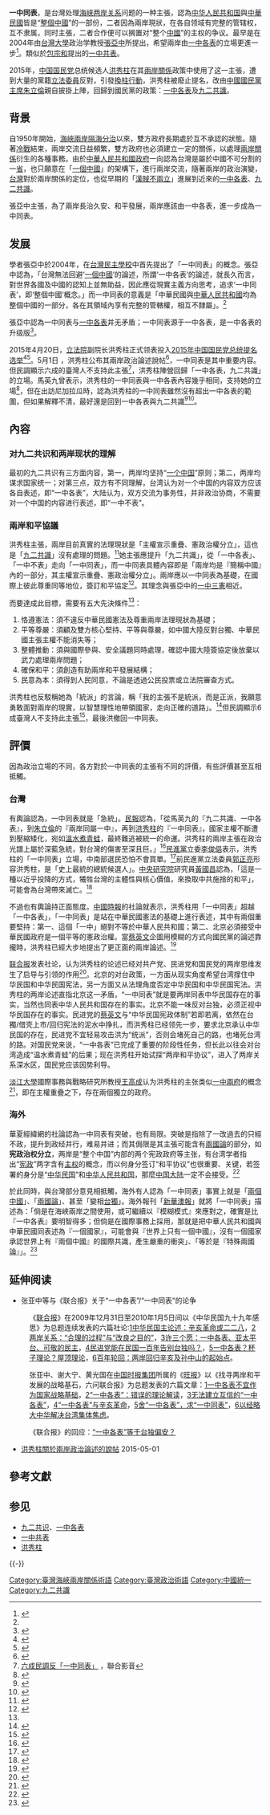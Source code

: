 '''一中同表'''，是台灣处理[[海峡两岸关系|海峡两岸关系]]问题的一种主張，認為[[中华人民共和国|中华人民共和国]]與[[中華民國|中華民國]]皆是“[[一個中國|整個中國]]”的一部份，二者因為兩岸現狀，在各自领域有完整的管辖权，互不隶属，同时主張，二者合作便可以搁置对“整个[[中國|中國]]”的主权的争议。最早是在2004年由[[台灣大學|台灣大學]]政治学教授[[张亚中_(1954年)|張亞中]]所提出，希望兩岸由[[一中各表|一中各表]]的立場更進一步<ref name="張亞中">{{cite news |title=台學者建議“一中同表” |url=http://tw.people.com.cn/BIG5/14812/14874/2680740.html |language=中文 |author=人民網 |publisher=人民網 |date=2004-08-02 |accessdate=2015-06-17 |archive-date=2015-06-17 |archive-url=https://web.archive.org/web/20150617144332/http://tw.people.com.cn/BIG5/14812/14874/2680740.html |dead-url=no }}</ref>。類似於[[包宗和|包宗和]]提出的[[一中共表|一中共表]]。

2015年，[[中国国民党|中国国民党]]总统候选人[[洪秀柱|洪秀柱]]在其[[兩岸關係|兩岸關係]]政策中使用了这一主張，遭到大量的黨籍[[立法委員|立法委員]]反對，引發[[換柱行動|換柱行動]]，洪秀柱被廢止提名，改由[[中國國民黨主席|中國國民黨主席]][[朱立倫|朱立倫]]親自披掛上陣，回歸到國民黨的政策：[[一中各表|一中各表]]及[[九二共識|九二共識]]。

==背景==
自1950年開始，[[海峽兩岸|海峽兩岸]][[兩岸分治|隔海分治]]以來，雙方政府長期處於互不承認的狀態。隨著[[冷戰|冷戰]]結束，兩岸交流日益頻繁，雙方政府也必須建立一定的關係，以處理[[兩岸關係|兩岸關係]]衍生的各種事務。由於[[中華人民共和國政府|中華人民共和國政府]]一向認為台灣是屬於中國不可分割的一[[中華人民共和國臺灣省|省]]，也只願意在「[[一個中國_(中華人民共和國)|一個中國]]」的架構下，進行兩岸交流，隨著兩岸的政治演變，[[台灣|台灣]]對於兩岸關係的定位，也從早期的「[[漢賊不兩立|漢賊不兩立]]」進展到近來的[[一中各表|一中各表]]、[[九二共識|九二共識]]。

張亞中主張，為了兩岸長治久安、和平發展，兩岸應該由一中各表，進一步成為一中同表。

==发展==
學者張亞中於2004年，在[[台灣民主學校|台灣民主學校]]中首先提出了「一中同表」的概念。張亞中認為，「台灣無法回避‘[[一個中國|一個中國]]’的論述，所謂‘一中各表’的論述，就長久而言，對世界各國及中國的認知上並無助益，因此應從現實主義方向思考，追求‘一中同表’，即‘整個中國’概念。」而一中同表的意義是「中華民國與[[中華人民共和國|中華人民共和國]]均為整個中國的一部分，各在其領域內享有完整的管轄權，相互不隸屬」。<ref name="張亞中"/>

張亞中認為一中同表与[[一中各表|一中各表]]并无矛盾；一中同表源于一中各表，是一中各表的升级版<ref>{{cite news|url=http://www.chinatimes.com/newspapers/20150621000725-260301|title=張亞中：一中同表 一中各表升級版|publisher=中时电子报|author=黃忠榮|date=2015-06-21|accessdate=2015-06-20|archive-date=2021-06-29|archive-url=https://web.archive.org/web/20210629104240/https://www.chinatimes.com/newspapers/20150621000725-260301|dead-url=no}}</ref>。

2015年4月20日，[[立法院|立法院]]副院长洪秀柱正式领表投入[[2015年中国国民党总统提名选举|2015年中国国民党总统提名选举]]<ref>{{cite news|url=http://www.crntt.com/doc/1037/1/1/7/103711732.html?coluid=1&kindid=0&docid=103711732&mdate=0420120103|title=洪秀柱答中评全文：我为何要出来选|publisher=中评网|date=2015-04-20|author=倪鴻祥、黃筱筠}}</ref><ref>{{cite news|url=http://www.crntt.com/doc/1037/1/7/9/103717988.html?coluid=1&kindid=0&docid=103717988&mdate=0420120855|title=洪秀柱秀出200万支票　领表拚大位|publisher=中评网|date=2015-04-20|author=倪鴻祥}}</ref>。5月1日
，洪秀柱公布其兩岸政治論述說帖<ref>{{cite news|url=http://hk.crntt.com/doc/1037/3/4/5/103734502.html?coluid=93&kindid=4030&docid=103734502&mdate=0502000934|title=洪秀柱關於兩岸政治論述的說帖全文|date=2015-05-02|author=黃筱筠|publisher=中评网|accessdate=2015-07-01|archive-date=2020-11-02|archive-url=https://web.archive.org/web/20201102220436/http://hk.crntt.com/doc/1037/3/4/5/103734502.html?coluid=93&kindid=4030&docid=103734502&mdate=0502000934|dead-url=no}}</ref>，一中同表是其中重要内容。但民調顯示六成的臺灣人不支持此主張<ref>[https://video.udn.com/news/344562 六成民調反「一中同表」] {{Wayback|url=https://video.udn.com/news/344562 |date=20151003235824 }}，聯合影音</ref>，洪秀柱陣營回歸「一中各表，九二共識」的立場。馬英九曾表示，洪秀柱的一中同表與一中各表內容幾乎相同，支持她的立場<ref>{{cite news|url=http://www.ettoday.net/news/20150703/529555.htm|title=馬英九挺洪秀柱：一中同表與我相同，不會換總統參選人|publisher=ETtoday|date=2015-07-03|author=|accessdate=2015-10-09|archive-date=2015-08-03|archive-url=https://web.archive.org/web/20150803223531/http://www.ettoday.net/news/20150703/529555.htm|dead-url=no}}</ref>，但在出訪尼加拉瓜時，認為洪秀柱的一中同表雖然沒有超出一中各表的範圍，但如果解釋不清，最好還是回到一中各表與九二共識<ref>{{cite news|url=http://www.appledaily.com.tw/realtimenews/article/politics/20150713/647347|title=洪秀柱兩岸政策惹議　馬：解釋不清楚就回到一中各表|publisher=台灣蘋果日報|date=2015-07-13|author=陳郁仁|accessdate=2015-10-09|archive-date=2016-06-01|archive-url=https://web.archive.org/web/20160601114908/http://www.appledaily.com.tw/realtimenews/article/politics/20150713/647347|dead-url=no}}</ref><ref>{{cite news|url=http://www.nownews.com/n/2015/07/11/1744969|title=洪秀柱回歸「一中各表」　馬：是我們大家一致的期望|publisher=NOWnews|date=2015-07-11|author=|accessdate=2015-10-09|archive-date=2015-09-12|archive-url=https://web.archive.org/web/20150912074756/http://www.nownews.com/n/2015/07/11/1744969|dead-url=no}}</ref>。

==內容==
===对九二共识和两岸现状的理解===
最初的九二共识有三方面内容，第一，两岸均坚持“[[一个中国|一个中国]]”原则；第二，两岸均谋求国家统一；对第三点，双方有不同理解，台湾认为对一个中国的内容双方应该各自表述，即“一中各表”，大陆认为，双方交流为事务性，并非政治协商，不需要对一个中国的内容进行表述，即“一中不表”。

===兩岸和平協議===
洪秀柱主張，兩岸目前真實的法理現狀是「主權宣示重疊、憲政治權分立」，這也是「[[九二共識|九二共識]]」沒有處理的問題。<ref>{{cite news |title=洪秀柱拋兩岸論述：整個中國、一中同表 |url=http://udn.com/news/story/1/875805-%E6%B4%AA%E7%A7%80%E6%9F%B1%E6%8B%8B%E5%85%A9%E5%B2%B8%E8%AB%96%E8%BF%B0%EF%BC%9A%E6%95%B4%E5%80%8B%E4%B8%AD%E5%9C%8B%E3%80%81%E4%B8%80%E4%B8%AD%E5%90%8C%E8%A1%A8 |language=中文 |author= |publisher=聯合報 |date=2015-05-01 |accessdate=2015-06-17 |archive-date=2015-06-23 |archive-url=https://web.archive.org/web/20150623182631/http://udn.com/news/story/1/875805-%E6%B4%AA%E7%A7%80%E6%9F%B1%E6%8B%8B%E5%85%A9%E5%B2%B8%E8%AB%96%E8%BF%B0%EF%BC%9A%E6%95%B4%E5%80%8B%E4%B8%AD%E5%9C%8B%E3%80%81%E4%B8%80%E4%B8%AD%E5%90%8C%E8%A1%A8 |dead-url=no }}</ref>她主張應提升「九二共識」，從「一中各表」、「一中不表」走向「一中同表」，而一中同表具體內容即是「兩岸均是『簡稱中國』內的一部分，其主權宣示重疊、憲政治權分立」。兩岸應以一中同表為基礎，在國際上彼此尊重同等地位，簽訂和平協定<ref name="洪秀柱拋兩岸論述">{{cite news |title=洪「一中同表」 洪秀柱拋兩岸論述 |url=http://news.ltn.com.tw/news/politics/paper/876742 |language=中文 |author=王文萱 |publisher=自由時報 |date=2015-05-02 |accessdate=2015-06-17 |archive-date=2017-03-15 |archive-url=https://web.archive.org/web/20170315032855/http://news.ltn.com.tw/news/politics/paper/876742 |dead-url=no }}</ref>。其理念與張亞中的[[一中三憲|一中三憲]]相近。

而要達成此目標，需要有五大先決條件<ref name="洪秀柱拋兩岸論述"/>：
# 恪遵憲法：須不違反中華民國憲法及尊重兩岸法理現狀為基礎；
# 平等尊嚴：須顧及雙方核心堅持、平等與尊嚴，如中國大陸反對台獨、中華民國主張主權不能消失等；
# 整體推動：須與國際參與、安全議題同時處理，確認中國大陸簽協定後放棄以武力處理兩岸問題；
# 確保和平：須創造有助兩岸和平發展結構；
# 民意為本：須得到人民同意，不論是透過公民投票或立法院審查方式。

洪秀柱也反駁稱她為「統派」的言論，稱「我的主張不是統派，而是正派，我願意勇敢面對兩岸的現實，以智慧理性地帶領國家，走向正確的道路」。<ref>{{Cite web|url=https://www.chinatimes.com/realtimenews/20150611003855-260407|title=被評最統候選人 洪秀柱：不是統派是正派 - 政治|website=中時新聞網|access-date=2021-12-29|archive-date=2016-01-29|archive-url=https://web.archive.org/web/20160129035910/http://www.chinatimes.com/realtimenews/20150611003855-260407|dead-url=no}}</ref>但民調顯示6成臺灣人不支持此主張<ref>{{Cite web|url=https://news.ltn.com.tw/news/focus/paper/898968|title=新台灣國策智庫民調 69%主張未來獨立 61%反對一中同表 - 焦點|date=2015年7月18日|website=自由時報電子報|access-date=2021年12月29日|archive-date=2018年12月3日|archive-url=https://web.archive.org/web/20181203190758/http://news.ltn.com.tw/news/focus/paper/898968|dead-url=no}}</ref>，最後洪撤回一中同表。

==評價==
因為政治立場的不同，各方對於一中同表的主張有不同的評價，有些評價甚至互相抵觸。
===台灣===
有輿論認為，一中同表就是「急統」。[[民報|民報]]認為，「從馬英九的『九二共識、一中各表』，到[[朱立倫|朱立倫]]的『兩岸同屬一中』，再到[[洪秀柱|洪秀柱]]的『一中同表』，國家主權不斷遭到壓縮矮化，宛如[[溫水煮青蛙|溫水煮青蛙]]，最終難逃被統一的命運。洪秀柱的兩岸主張在政治光譜上屬於深藍急統，對台灣的傷害至深且巨。」<ref>{{cite news |title=「一中同表」就是急統 |url=http://www.peoplenews.tw/news/8816409f-a3fd-49e6-bea9-253fb9310937 |language=中文 |author=劉志聰 |publisher=民報 |date=2015-06-16 |accessdate=2015-06-17 |archive-url=https://web.archive.org/web/20150924071624/http://www.peoplenews.tw/news/8816409f-a3fd-49e6-bea9-253fb9310937 |archive-date=2015-09-24 |dead-url=yes }}</ref>[[民進黨|民進黨]]立委[[李俊俋|李俊俋]]表示，洪秀柱的「一中同表」立場，中南部選民恐怕不會買單。<ref>{{cite news|title=李俊俋︰洪倡一中同表 中南部不會買單|url=http://news.ltn.com.tw/news/focus/paper/889468|language=中文|author=蘇芳禾等|publisher=自由時報|date=2015-06-15|accessdate=2015-06-17|archive-date=2015-06-17|archive-url=https://web.archive.org/web/20150617003216/http://news.ltn.com.tw/news/focus/paper/889468|dead-url=no}}</ref>前民進黨立法委員[[郭正亮|郭正亮]]形容洪秀柱，是「史上最統的總統候選人」。[[中央研究院|中央研究院]]研究員[[黃國昌|黃國昌]]認為，「這是一種以近乎投降的方式，犧牲台灣的主體性與核心價值，來換取中共施捨的和平」，可能會為台灣帶來滅亡。<ref>{{cite news|title=盼國民黨提名洪秀柱選2016　黃國昌：至少她很誠實|url=http://www.ettoday.net/news/20150611/519258.htm|language=中文|author=|publisher=ettoday|date=2015-06-11|accessdate=2015-06-17|archive-url=https://web.archive.org/web/20150617234337/http://www.ettoday.net/news/20150611/519258.htm|archive-date=2015-06-17|dead-url=yes}}</ref>

不過也有輿論持正面態度。[[中國時報|中國時報]]的社論就表示，洪秀柱用「一中同表」超越「一中各表」，「一中同表」是站在中華民國憲法的基礎上進行表述，其中有兩個重要堅持：第一、這個「一中」絕對不等於中華人民共和國；第二、北京必須接受中華民國政府是一個平等的憲政治權。當[[蔡英文|蔡英文]]企圖用模糊的方式向國民黨的論述靠攏時，洪秀柱已經大步地提出了更正面的兩岸論述。<ref>{{cite news |title=時論─洪秀柱是蔡英文天敵 |url=http://www.chinatimes.com/newspapers/20150612000531-260109 |language=中文 |author=中國時報 |publisher=中國時報 |date=2015-06-12 |accessdate=2015-06-17 |archive-date=2015-06-13 |archive-url=https://web.archive.org/web/20150613003616/http://www.chinatimes.com/newspapers/20150612000531-260109 |dead-url=no }}</ref>

[[联合报|联合报]]发表社论，认为洪秀柱的论述已经对共产党、民进党和国民党的两岸思维发生了启导与引领的作用<ref>{{cite news|title=洪秀柱點破兩岸思維的新可能|url=http://udn.com/news/story/7338/1018952|publisher=联合报|date=2015-06-27|accessdate=2015-06-27|archive-date=2015-06-28|archive-url=https://web.archive.org/web/20150628221710/http://udn.com/news/story/7338/1018952|dead-url=no}}</ref>。北京的对台政策，一方面从现实角度希望台湾撑住中华民国和中华民国宪法，另一方面又从法理角度否定中华民国和中华民国宪法。洪秀柱的两岸论述直指北京这一矛盾，“一中同表”就是要两岸同表中华民国存在的事实，当然也同表中华人民共和国存在的事实。北京不能一味反对台独，必须正视中华民国存在的事实。民进党的[[蔡英文|蔡英文]]与“中华民国宪政体制”若即若离，依然在台獨/借壳上市/回归宪法的泥水中挣扎，而洪秀柱已经领先一步，要求北京承认中华民国的存在，民进党不宜轻易攻击洪为“统派”，否则会堵死自己的路，也堵死台湾的路。对国民党来说，“一中各表”已完成了重要的阶段性任务，但长此以往会对台湾造成“温水煮青蛙”的后果；现在洪秀柱开始试探“两岸和平协议”，进入了两岸关系深水区，国民党应该因势利导。

[[淡江大學|淡江大學]]國際事務與戰略研究所教授[[王高成|王高成]]认为洪秀柱的主张类似[[一國兩府|一中兩府]]的概念<ref>{{cite news|url=http://news.rti.org.tw/news/detail/?recordId=201304|title=一中同表 學者有質疑有肯定|date=2015-07-03|publisher=中央广播电台|author=劉品希|deadurl=yes|archiveurl=https://web.archive.org/web/20160304103439/http://news.rti.org.tw/news/detail/?recordId=201304|archivedate=2016-03-04|df=|accessdate=2015-07-04}}</ref>，即在主權重疊之下，存在兩個獨立的政府。

===海外===

華夏經緯網的社論認為一中同表有突破，也有局限。突破是指除了一改過去的只經不政，提升到政经并行，难易并进；而其侷限是其主張可能含有[[兩國論|兩國論]]的部分，如'''宪政治权分立'''，两岸是“整个中国”内部的两个宪政政府等主张，有台湾学者指出“[[宪政|宪政]]”两字含有[[主权|主权]]的概念，而以何身分签订“和平协议”也很重要、关键，若签署的身分是“[[中华民国|中华民国]]”和[[中华人民共和国|中华人民共和国]]，那麼[[中国大陆|中国大陆]]一定不会接受。<ref>{{cite news|title=洪秀柱两岸政策主张也有局限|url=http://www.huaxia.com/tslj/jjsp/2015/05/4387451.html|accessdate=2015-07-02|archive-date=2021-06-02|archive-url=https://web.archive.org/web/20210602115706/http://www.huaxia.com/tslj/jjsp/2015/05/4387451.html|dead-url=no}}</ref>

於此同時，與台灣部分意見相抵觸，海外有人認為「一中同表」事實上就是「[[兩個中國|兩個中國]]」、「[[兩國論|兩國論]]」、甚至「變相[[台獨|台獨]]」。海外報刊「[[新華澳報|新華澳報]]」就將「一中同表」描述為：「倘是在海峽兩岸之間使用，或可繼續以『模糊模式』來應對之，確實是比『一中各表』要明智得多；但倘是在國際事務上採用，那就是把中華人民共和國與中華民國同表述為『一個國家』，可能會與『世界上只有一個中國』，沒有一個國家承認世界上有『兩個中國』的國際共識，產生嚴重的衝突」、「等於是『特殊兩國論』」。<ref>{{cite news|title=洪秀柱提“一中同表”是對“九二共識”的深化版？|url=http://big5.huaxia.com/thpl/sdfx/4391255.html|language=中文|author=富權|publisher=新華澳報|date=2015-05-07|accessdate=2015-06-17|archive-date=2021-06-02|archive-url=https://web.archive.org/web/20210602115550/http://big5.huaxia.com/thpl/sdfx/4391255.html|dead-url=no}}</ref>

== 延伸阅读 ==
*张亚中等与《联合报》关于“一中各表”/“一中同表”的论争
:《[[联合报|联合报]]》在2009年12月31日至2010年1月5日间以《中华民国九十九年感思》为总题连续发表的六篇社论:[https://web.archive.org/web/20140405053151/http://www.21ccom.net/articles/zgyj/thyj/article_201001205715.html 1中华民国主论述：辛亥革命或二二八]，[https://web.archive.org/web/20160304141838/http://www.21ccom.net/articles/sxpl/pl/article_201001205716.html 2两岸关系：“合理的过程”与“改良之目的”]，[https://web.archive.org/web/20150708111626/http://www.21ccom.net/articles/sxpl/pl/article_201001205717.html 3许三个愿：一中各表、亚太平台、可敬的民主]，[https://web.archive.org/web/20160306052351/http://www.21ccom.net/articles/sxpl/pl/article_201001205718.html 4民进党能在民国一百年告别台独吗？]，[https://web.archive.org/web/20150708113835/http://www.21ccom.net/articles/sxpl/pl/article_201001205719.html 5一中各表？杯子理论？屋顶理论]，[https://web.archive.org/web/20160304231229/http://www.21ccom.net/articles/sxpl/pl/article_201001205720.html 6百年轮回：两岸回归辛亥及孙中山的起始点]。

:张亚中、谢大宁、黄光国在[[中国时报集团|中国时报集团]]所属的《[[旺报|旺报]]》以《找寻两岸和平发展的战略基石，六问联合报》为总题发表的六篇文章：[https://web.archive.org/web/20160304141946/http://www.21ccom.net/articles/sxpl/pl/article_201001205721.html 1一中各表不宜作为国家战略基础]，[https://web.archive.org/web/20150708101925/http://www.21ccom.net/articles/sxpl/pl/article_201001205722.html 2“一中各表”：错误的理论解读]，[https://web.archive.org/web/20150708115056/http://www.21ccom.net/articles/sxpl/pl/article_201001205723.html 3无法建立互信的“一中各表”]，[https://web.archive.org/web/20160304141029/http://www.21ccom.net/articles/sxpl/pl/article_201001205724.html 4“一中各表”与辛亥革命]，[https://web.archive.org/web/20160305101914/http://www.21ccom.net/articles/sxpl/pl/article_201001205725.html 5舍“一中各表”，求“一中同表”]，[https://web.archive.org/web/20160305021735/http://www.21ccom.net/articles/sxpl/pl/article_201001205726.html 6以经略大中华解决台湾集体焦虑]。

:《联合报》的回应：[https://web.archive.org/web/20160304185700/http://www.21ccom.net/articles/sxpl/pl/article_201001205727.html “一中各表”等于台独偏安？]

*[http://hk.crntt.com/doc/1037/3/4/5/103734502.html?coluid=93&kindid=4030&docid=103734502&mdate=0502000934 洪秀柱關於兩岸政治論述的說帖] {{Wayback|url=http://hk.crntt.com/doc/1037/3/4/5/103734502.html?coluid=93&kindid=4030&docid=103734502&mdate=0502000934 |date=20201102220436 }} 2015-05-01

== 參考文獻 ==
{{Reflist|30em}}

== 参见 ==
{{Portal box|中国}}
* [[九二共识|九二共识]]、[[一中各表|一中各表]]
* [[一中共表|一中共表]]
* [[洪秀柱|洪秀柱]]

{{-}}
{{台湾海峡两岸主题}}

[[Category:臺灣海峽兩岸關係術語|Category:臺灣海峽兩岸關係術語]]
[[Category:臺灣政治術語|Category:臺灣政治術語]]
[[Category:中國統一|Category:中國統一]]
[[Category:九二共識|Category:九二共識]]
